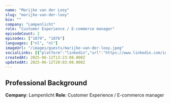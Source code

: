 ```yaml
---
name: "Marijke van der Looy"
slug: "marijke-van-der-looy"
bio: ""
company: "Lampenlicht"
role: "Customer Experience / E-commerce manager"
episodeCount: 2
episodes: ["1879", "1876"]
languages: ["nl", "nl"]
imageUrl: "/images/guests/marijke-van-der-looy.jpeg"
socialLinks: [{"platform":"linkedin","url":"https://www.linkedin.com/in/marijke-van-der-looy-01b70438/"}]
createdAt: 2025-06-12T13:23:08.000Z
updatedAt: 2025-06-12T20:03:08.000Z
---
```


## Professional Background

**Company**: Lampenlicht
**Role**: Customer Experience / E-commerce manager
